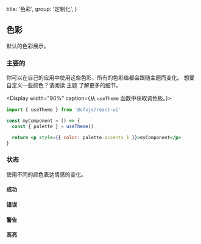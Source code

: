 
  title: '色彩',
  group: '定制化',
}

## 色彩

默认的色彩展示。

<Spacer y={2} />

### 主要的

你可以在自己的应用中使用这些色彩，所有的色彩值都会跟随主题而变化。
想要自定义一些颜色？请阅读 <NextLink href="/zh-cn/guide/themes"><Link>主题</Link></NextLink> 了解更多的细节。

<Display width="90%" caption={<span>从 <Code>useTheme</Code> 函数中获取调色板。</span>}>

```jsx
import { useTheme } from '@cfxjs/react-ui'

const myComponent = () => {
  const { palette } = useTheme()

  return <p style={{ color: palette.accents_1 }}>myComponent</p>
}
```

</Display>
<Spacer y={1} />
<Colors type="normal" />
<Spacer y={3} />

### 状态

使用不同的颜色表达情感的变化。

#### 成功

<Colors type="success" />
<Spacer y={3} />

#### 错误

<Colors type="error" />
<Spacer y={3} />

#### 警告

<Colors type="warning" />
<Spacer y={3} />

#### 高亮

<Colors type="highlight" />
<Spacer y={3} />

